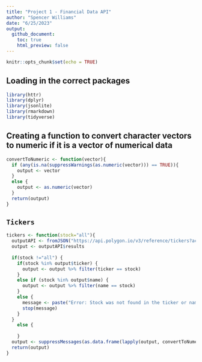 ```yaml
---
title: "Project 1 - Financial Data API"
author: "Spencer Williams"
date: "6/25/2023"
output: 
  github_document:
    toc: true
    html_preview: false
---
```


```r
knitr::opts_chunk$set(echo = TRUE)
```

## Loading in the correct packages
```r
library(httr)
library(dplyr)
library(jsonlite)
library(rmarkdown)
library(tidyverse)
```

## Creating a function to convert character vectors to numeric if it is a vector of numerical data
```r
convertToNumeric <- function(vector){
  if (any(is.na(suppressWarnings(as.numeric(vector))) == TRUE)){
    output <- vector
  }
  else {
    output <- as.numeric(vector)
  }
  return(output)
}
```

## `Tickers`

```r
tickers <- function(stock="all"){
  outputAPI <- fromJSON("https://api.polygon.io/v3/reference/tickers?active=true&apiKey=BnFt9sqaLWehzloLkpMtEeOG4WjAqkUc")
  output <- outputAPI$results
  
  if(stock !="all") {
    if(stock %in% output$ticker) {
      output <- output %>% filter(ticker == stock)
    }
    else if (stock %in% output$name) {
      output <- output %>% filter(name == stock)
    }
    else {
      message <- paste("Error: Stock was not found in the ticker or name column of dataset.")
      stop(message)
    }
  }
    else {
  
    }
  output <- suppressMessages(as.data.frame(lapply(output, convertToNumeric)))
  return(output)
}
```

